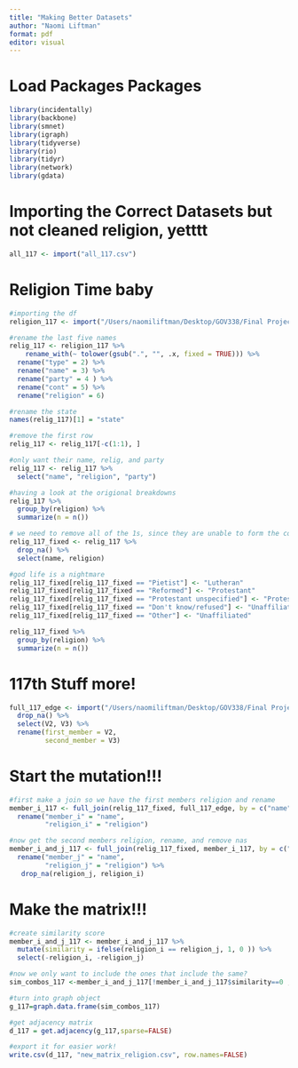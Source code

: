 ```yaml
---
title: "Making Better Datasets"
author: "Naomi Liftman"
format: pdf
editor: visual
---
```


# Load Packages Packages

```r
library(incidentally)
library(backbone)
library(smnet)
library(igraph)
library(tidyverse)
library(rio)
library(tidyr)
library(network)
library(gdata)
```

# Importing the Correct Datasets but not cleaned religion, yetttt
```r
all_117 <- import("all_117.csv")
```

# Religion Time baby
```r
#importing the df 
religion_117 <- import("/Users/naomiliftman/Desktop/GOV338/Final Project/117congress.xlsx")

#rename the last five names
relig_117 <- religion_117 %>% 
    rename_with(~ tolower(gsub(".", "", .x, fixed = TRUE))) %>%
  rename("type" = 2) %>% 
  rename("name" = 3) %>% 
  rename("party" = 4 ) %>% 
  rename("cont" = 5) %>% 
  rename("religion" = 6)

#rename the state
names(relig_117)[1] = "state"  

#remove the first row
relig_117 <- relig_117[-c(1:1), ]

#only want their name, relig, and party
relig_117 <- relig_117 %>% 
  select("name", "religion", "party")

#having a look at the origional breakdowns
relig_117 %>% 
  group_by(religion) %>% 
  summarize(n = n())

# we need to remove all of the 1s, since they are unable to form the connections we are looking for
relig_117_fixed <- relig_117 %>% 
  drop_na() %>% 
  select(name, religion)

#god life is a nightmare
relig_117_fixed[relig_117_fixed == "Pietist"] <- "Lutheran"
relig_117_fixed[relig_117_fixed == "Reformed"] <- "Protestant"
relig_117_fixed[relig_117_fixed == "Protestant unspecified"] <- "Protestant"
relig_117_fixed[relig_117_fixed == "Don't know/refused"] <- "Unaffiliated"
relig_117_fixed[relig_117_fixed == "Other"] <- "Unaffiliated"

relig_117_fixed %>% 
  group_by(religion) %>% 
  summarize(n = n())
```

# 117th Stuff more!
```r
full_117_edge <- import("/Users/naomiliftman/Desktop/GOV338/Final Project/Final Datasets/edge_all_117.csv") %>% 
  drop_na() %>% 
  select(V2, V3) %>% 
  rename(first_member = V2,
         second_member = V3)
```

# Start the mutation!!!

```r
#first make a join so we have the first members religion and rename
member_i_117 <- full_join(relig_117_fixed, full_117_edge, by = c("name" = "first_member")) %>% 
  rename("member_i" = "name",
         "religion_i" = "religion")

#now get the second members religion, rename, and remove nas
member_i_and_j_117 <- full_join(relig_117_fixed, member_i_117, by = c("name" = "second_member")) %>% 
  rename("member_j" = "name",
         "religion_j" = "religion") %>% 
   drop_na(religion_j, religion_i)
```

# Make the matrix!!!

```r
#create similarity score
member_i_and_j_117 <- member_i_and_j_117 %>% 
  mutate(similarity = ifelse(religion_i == religion_j, 1, 0 )) %>% 
  select(-religion_i, -religion_j)

#now we only want to include the ones that include the same? 
sim_combos_117 <-member_i_and_j_117[!member_i_and_j_117$similarity==0 ,]

#turn into graph object
g_117=graph.data.frame(sim_combos_117)

#get adjacency matrix
d_117 = get.adjacency(g_117,sparse=FALSE) 

#export it for easier work!
write.csv(d_117, "new_matrix_religion.csv", row.names=FALSE)
```


